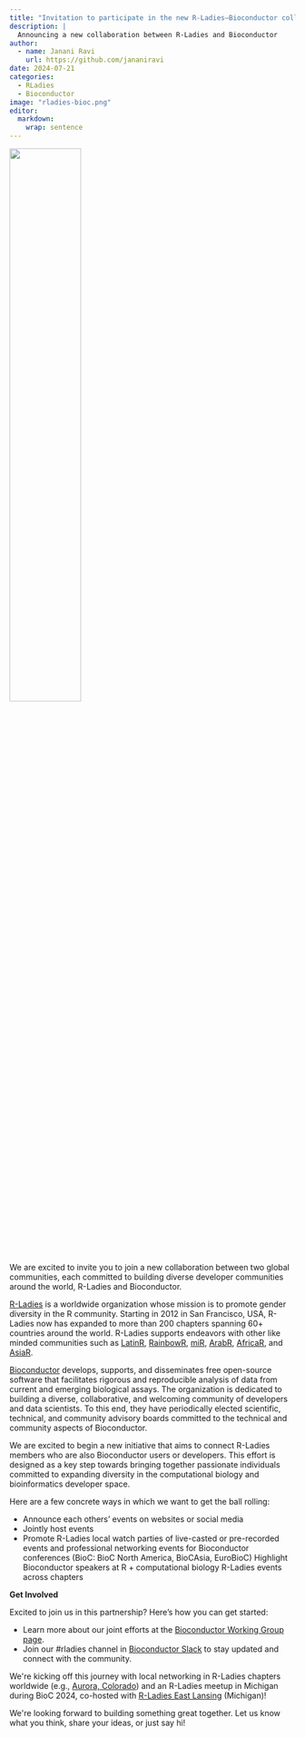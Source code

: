 ```yaml
---
title: "Invitation to participate in the new R-Ladies–Bioconductor collaboration!"
description: |
  Announcing a new collaboration between R-Ladies and Bioconductor
author:
  - name: Janani Ravi
    url: https://github.com/jananiravi
date: 2024-07-21
categories:
  - RLadies
  - Bioconductor
image: "rladies-bioc.png"
editor: 
  markdown: 
    wrap: sentence
---
```


![](rladies-bioc.png){ width=50% fig-align="center"}

We are excited to invite you to join a new collaboration between two global communities, each committed to building diverse developer communities around the world, R-Ladies and Bioconductor.

[R-Ladies](http://rladies.org) is a worldwide organization whose mission is to promote gender diversity in the R community.
Starting in 2012 in San Francisco, USA, R-Ladies now has expanded to more than 200 chapters spanning 60+ countries around the world.
R-Ladies supports endeavors with other like minded communities such as [LatinR](https://latin-r.com/en/), [RainbowR](https://rainbowr.netlify.app/), [miR](https://mircommunity.com/), [ArabR](https://arabr.github.io), [AfricaR](https://r4africa.org/), and [AsiaR](https://github.com/asiar-community).

[Bioconductor](https://www.bioconductor.org/) develops, supports, and disseminates free open-source software that facilitates rigorous and reproducible analysis of data from current and emerging biological assays.
The organization is dedicated to building a diverse, collaborative, and welcoming community of developers and data scientists.
To this end, they have periodically elected scientific, technical, and community advisory boards committed to the technical and community aspects of Bioconductor.

We are excited to begin a new initiative that aims to connect R-Ladies members who are also Bioconductor users or developers.
This effort is designed as a key step towards bringing together passionate individuals committed to expanding diversity in the computational biology and bioinformatics developer space.

Here are a few concrete ways in which we want to get the ball rolling:

-   Announce each others' events on websites or social media
-   Jointly host events
-   Promote R-Ladies local watch parties of live-casted or pre-recorded events and professional networking events for Bioconductor conferences (BioC: BioC North America, BioCAsia, EuroBioC) Highlight Bioconductor speakers at R + computational biology R-Ladies events across chapters

**Get Involved**

Excited to join us in this partnership?
Here's how you can get started:

-   Learn more about our joint efforts at the [Bioconductor Working Group page](https://workinggroups.bioconductor.org/currently-active-working-groups-committees.html#r-ladies-and-bioc).
-   Join our #rladies channel in [Bioconductor Slack](https://slack.bioconductor.org/) to stay updated and connect with the community.

We\'re kicking off this journey with local networking in R-Ladies chapters worldwide (e.g., [Aurora, Colorado](https://www.meetup.com/rladies-aurora/events/302185687/)) and an R-Ladies meetup in Michigan during BioC 2024, co-hosted with [R-Ladies East Lansing](https://www.meetup.com/rladies-east-lansing/events/302185529/) (Michigan)!

We\'re looking forward to building something great together.
Let us know what you think, share your ideas, or just say hi!
